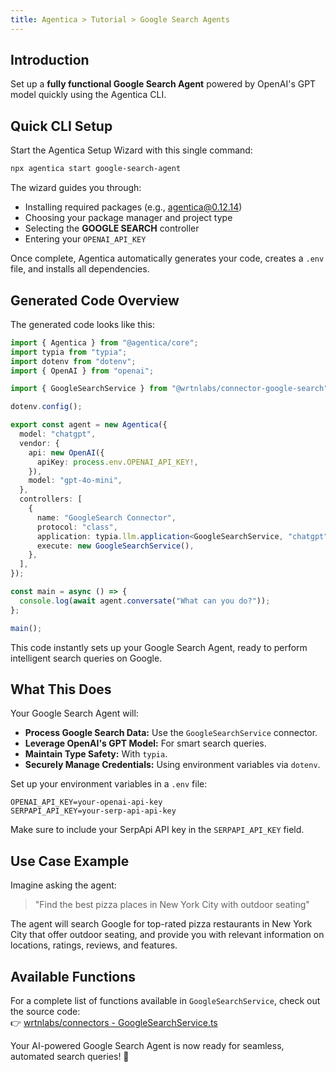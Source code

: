 ```yaml
---
title: Agentica > Tutorial > Google Search Agents
---
```


## Introduction

Set up a **fully functional Google Search Agent** powered by OpenAI's GPT model quickly using the Agentica CLI.

## Quick CLI Setup

Start the Agentica Setup Wizard with this single command:

```bash
npx agentica start google-search-agent
```

The wizard guides you through:
- Installing required packages (e.g., agentica@0.12.14)
- Choosing your package manager and project type
- Selecting the **GOOGLE SEARCH** controller
- Entering your `OPENAI_API_KEY`

Once complete, Agentica automatically generates your code, creates a `.env` file, and installs all dependencies.

## Generated Code Overview

The generated code looks like this:

```typescript
import { Agentica } from "@agentica/core";
import typia from "typia";
import dotenv from "dotenv";
import { OpenAI } from "openai";

import { GoogleSearchService } from "@wrtnlabs/connector-google-search";

dotenv.config();

export const agent = new Agentica({
  model: "chatgpt",
  vendor: {
    api: new OpenAI({
      apiKey: process.env.OPENAI_API_KEY!,
    }),
    model: "gpt-4o-mini",
  },
  controllers: [
    {
      name: "GoogleSearch Connector",
      protocol: "class",
      application: typia.llm.application<GoogleSearchService, "chatgpt">(),
      execute: new GoogleSearchService(),
    },
  ],
});

const main = async () => {
  console.log(await agent.conversate("What can you do?"));
};

main();

```

This code instantly sets up your Google Search Agent, ready to perform intelligent search queries on Google.

## What This Does

Your Google Search Agent will:
- **Process Google Search Data:** Use the `GoogleSearchService` connector.
- **Leverage OpenAI's GPT Model:** For smart search queries.
- **Maintain Type Safety:** With `typia`.
- **Securely Manage Credentials:** Using environment variables via `dotenv`.

Set up your environment variables in a `.env` file:

```env
OPENAI_API_KEY=your-openai-api-key
SERPAPI_API_KEY=your-serp-api-api-key
```

Make sure to include your SerpApi API key in the `SERPAPI_API_KEY` field.

## Use Case Example

Imagine asking the agent:

> "Find the best pizza places in New York City with outdoor seating"

The agent will search Google for top-rated pizza restaurants in New York City that offer outdoor seating, and provide you with relevant information on locations, ratings, reviews, and features.

## Available Functions

For a complete list of functions available in `GoogleSearchService`, check out the source code:  
👉 [wrtnlabs/connectors - GoogleSearchService.ts](https://github.com/wrtnlabs/connectors/blob/main/packages/google_search/src/google_search/GoogleSearchService.ts)

Your AI-powered Google Search Agent is now ready for seamless, automated search queries! 🚀
